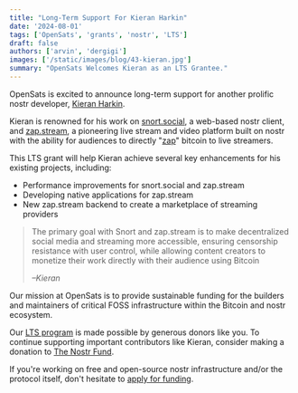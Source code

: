 ```yaml
---
title: "Long-Term Support For Kieran Harkin"
date: '2024-08-01'
tags: ['OpenSats', 'grants', 'nostr', 'LTS']
draft: false
authors: ['arvin', 'dergigi']
images: ['/static/images/blog/43-kieran.jpg']
summary: "OpenSats Welcomes Kieran as an LTS Grantee."
---
```


OpenSats is excited to announce long-term support for another prolific nostr
developer, [Kieran Harkin](https://github.com/v0l).

Kieran is renowned for his work on [snort.social](https://snort.social/), a
web-based nostr client, and [zap.stream](https://zap.stream/), a pioneering live
stream and video platform built on nostr with the ability for audiences to
directly "[zap](https://github.com/nostr-protocol/nips/blob/master/57.md)"
bitcoin to live streamers.

This LTS grant will help Kieran achieve several key enhancements for his
existing projects, including:

- Performance improvements for snort.social and zap.stream
- Developing native applications for zap.stream
- New zap.stream backend to create a marketplace of streaming providers

> The primary goal with Snort and zap.stream is to make decentralized social
> media and streaming more accessible, ensuring censorship resistance with user
> control, while allowing content creators to monetize their work directly with
> their audience using Bitcoin
>
><cite>–Kieran</cite>

Our mission at OpenSats is to provide sustainable funding for the builders and
maintainers of critical FOSS infrastructure within the Bitcoin and nostr
ecosystem.

Our [LTS program](/blog/nostr-lts-long-term-support-for-nostr-developers) is
made possible by generous donors like you. To continue supporting important
contributors like Kieran, consider making a donation to [The Nostr
Fund](/funds/nostr).

<center>
    <DonateToNostrFundButton/>
</center>

If you're working on free and open-source nostr infrastructure and/or the
protocol itself, don't hesitate to [apply for funding](/apply/).
